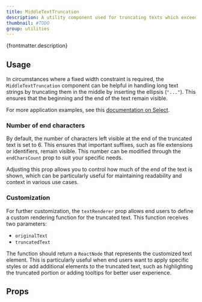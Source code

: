 ```yaml
---
title: MiddleTextTruncation
description: A utility component used for truncating texts which exceed certain limit.
thumbnail: #TODO
group: utilities
---
```


<p>{frontmatter.description}</p>

## Usage

In circumstances where a fixed width constraint is required, the `MiddleTextTruncation` component can be helpful in handling long text strings by truncating them in the middle by inserting the ellipsis (`"..."`). This ensures that the beginning and the end of the text remain visible.

<LiveExample src='MiddleTextTruncation.main.jsx'>
  <AllExamples.MiddleTextTruncationMainExample client:load />
</LiveExample>

For more application examples, see this [documentation on Select](/docs/select#truncation).

### Number of end characters

By default, the number of characters left visible at the end of the truncated text is set to 6. This ensures that important suffixes, such as file extensions or identifiers, remain visible. This number can be modified through the `endCharsCount` prop to suit your specific needs.

Adjusting this prop allows you to control how much of the end of the text is shown, which can be particularly useful for maintaining readability and context in various use cases.

<LiveExample src='MiddleTextTruncation.endCharsCount.jsx'>
  <AllExamples.MiddleTextTruncationEndCharsCountExample client:load />
</LiveExample>

### Customization

For further customization, the `textRenderer` prop allows end users to define a custom rendering function for the truncated text. This function receives two parameters:

- `originalText`
- `truncatedText`

The function should return a `ReactNode` that represents the customized text element. This is particularly useful when end users want to apply specific styles or add additional elements to the truncated text, such as highlighting the truncated portion or adding tooltips for better user experience.

<LiveExample src='MiddleTextTruncation.customizeTruncation.jsx'>
  <AllExamples.MiddleTextTruncationCustomizationExample client:load />
</LiveExample>

## Props

<PropsTable path='@itwin/itwinui-react/esm/utils/components/MiddleTextTruncation.d.ts' />
